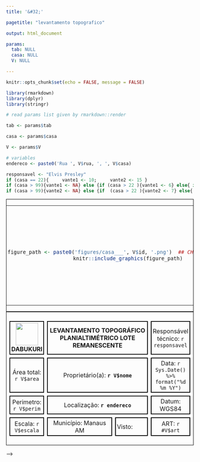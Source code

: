 ```yaml
---
title: '&#32;'

pagetitle: "levantamento topografico"

output: html_document

params:
  tab: NULL
  casa: NULL
  V: NULL

---
```


<!--
theme:
  color-contrast-warnings: false
  bg: "#ffffff"
  fg: "#000000"
  primary: "#EA80FC"
  secondary: "#00DAC6"
  base_font:
    google: Tinos
  heading_font:
    google: Tinos
-->

<style>
body{
  text-size:14px;
  size: A4 landscape;
  margin: 0;
  width: 297mm; 
  height: 209mm;
  <!--border: 0.2px solid black;-->
}
@media print {
  @page {
    size: A4 landscape;
  }
}
.sheet {
  <!--width: 297mm; 
  height: 209mm
  margin: 0px;-->
  overflow: hidden;
  position: relative;
  box-sizing: border-box;
  page-break-after: always;
}
.container {
  align-items: center;
  justify-content: center 
  display: grid;<!--  flex; -->
  grid-template-columns: 600px auto ;
  column-gap: 5px;
}
</style>

```r
knitr::opts_chunk$set(echo = FALSE, message = FALSE)

library(rmarkdown)
library(dplyr)
library(stringr)

# read params list given by rmarkdown::render 

tab <- params$tab

casa <- params$casa

V <- params$V

# variables
endereco <- paste0('Rua ', V$rua, ', ', V$casa)

responsavel <- "Elvis Presley"
if (casa == 22){     vante1 <- 10;     vante2 <- 15 } 
if (casa > 99){vante1 <- NA} else {if (casa > 22 ){vante1 <- 6} else{ if(casa == 21){vante1 <- 15} else{vante1 <- 8}}}
if (casa > 99){vante2 <- NA} else {if  (casa > 22 ){vante2 <- 7} else{ if(casa == 21){vante21 <- 30} else{vante2 <- 16}}}
```

<div class="container" width = 100% style = "border:1px solid black">

<table style="border:0px margin:0px" >

<!-- first row -->
<tr>
<td rowspan='3' width = 80% style = "border:0px;">

<div class = 'image' style="float:left">
```r
figure_path <- paste0('figures/casa___', V$id, '.png')  ## CHECK FIGURES' ID !!
knitr::include_graphics(figure_path)
```
</div>

</td>

<td style='border:0px; '> 
<!--
<img width = 60px src = "figures/DABUKURI.png">
<b> DABUKURI </b>
-->
</td>
</tr>

<!--tr>
<td style='border:0px; display:flex'>
<b style = 'float;left'> COPIME </b>
<img width = 60px  style = "float:right" src = "figures/COPIME.png">
</td>

</tr-->

<!-- second row -->
<tr >
<td style = 'border:0px' >
```r
figure_path <- paste0('figures/inset/inset__', V$id, '.png')  ## CHECK FIGURES' ID !!
knitr::include_graphics(figure_path)
```
</td>
</tr>

<!-- third row -->
<tr>
<td style='border:0px'>
<table style="border-collapse: separate; border-spacing: 0px; background: #ddd">
  <style>
    td { border: 0.3 px solid black; text-align: center; padding:3px }
  </style>
<tr><td> Estação </td><td> Vante </td><td> Distância(m) </td></tr>
<tr><td>M01</td> <td>M02</td> <td>`r vante1` m </td></tr>
<tr><td>M02</td> <td>M03</td> <td>`r vante2` m </td></tr>
<tr><td>M03</td> <td>M04</td> <td>`r vante1` m </td></tr>
<tr><td>M04</td> <td>M01</td> <td>`r vante2` m </td></tr>
</table>
</td>

</tr>

</table>

</div>

<div class = "container" width = 100% style = "border:1px solid black">
<table style="border-collapse: separate; border-spacing: 8px;">
  <style>
    td { border: 2px solid black; text-align: center; }
  </style>
<tr height = 45px>
  <td width = 20% > 
  <img width = 60px src = "figures/DABUKURI.png">
  <b>DABUKURI</b> 
  </td>
  <td width = 60% colspan="2"> <b>LEVANTAMENTO TOPOGRÁFICO PLANIALTIMÉTRICO LOTE REMANESCENTE</b> </td>
  <td width = 20%> Responsável técnico: `r responsavel`</td>
</tr>

<tr height = 30px>
  <td width = 20% > Área total: `r V$area` </td>
  <td width = 60% colspan="2"> Proprietário(a): __`r V$nome`__ </td>
  <td width = 20%> Data: `r Sys.Date() %>% format("%d %m %Y")`</td>
</tr>

<tr height = 30px>
<td width = 20% > Perimetro: `r V$perim` </td>
<td width = 60% colspan="2"> Localização: __`r endereco `__ </td>
<td width = 20%> Datum: WGS84 </td>
</tr>

<tr height = 30px>
<td width = 20% > Escala: `r V$escala` </td>
<td width = 40%> Município: Manaus AM </td>
<td width = 20% style="text-align:left"> Visto: </td>
<td width = 20%> ART: `r #V$art` </td>
</tr>

</table>

</div>

-->
